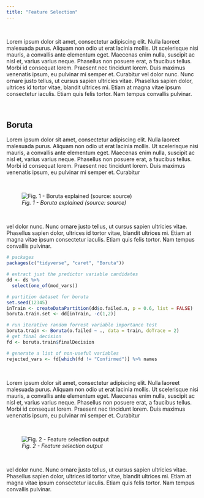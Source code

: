 ```yaml
---
title: "Feature Selection"
---
```


&nbsp;

Lorem ipsum dolor sit amet, consectetur adipiscing elit. Nulla laoreet malesuada purus. Aliquam non odio ut erat lacinia mollis. Ut scelerisque nisi mauris, a convallis ante elementum eget. Maecenas enim nulla, suscipit ac nisl et, varius varius neque. Phasellus non posuere erat, a faucibus tellus. Morbi id consequat lorem. Praesent nec tincidunt lorem. Duis maximus venenatis ipsum, eu pulvinar mi semper et. Curabitur vel dolor nunc. Nunc ornare justo tellus, ut cursus sapien ultricies vitae. Phasellus sapien dolor, ultrices id tortor vitae, blandit ultrices mi. Etiam at magna vitae ipsum consectetur iaculis. Etiam quis felis tortor. Nam tempus convallis pulvinar.

&nbsp;

## Boruta
Lorem ipsum dolor sit amet, consectetur adipiscing elit. Nulla laoreet malesuada purus. Aliquam non odio ut erat lacinia mollis. Ut scelerisque nisi mauris, a convallis ante elementum eget. Maecenas enim nulla, suscipit ac nisl et, varius varius neque. Phasellus non posuere erat, a faucibus tellus. Morbi id consequat lorem. Praesent nec tincidunt lorem. Duis maximus venenatis ipsum, eu pulvinar mi semper et. Curabitur

&nbsp;

![*Fig. 1 - Boruta explained (source: source)*](../output/plots/placeholder.jpg)

&nbsp;

vel dolor nunc. Nunc ornare justo tellus, ut cursus sapien ultricies vitae. Phasellus sapien dolor, ultrices id tortor vitae, blandit ultrices mi. Etiam at magna vitae ipsum consectetur iaculis. Etiam quis felis tortor. Nam tempus convallis pulvinar.
&nbsp;

```r

# packages
packages(c("tidyverse", "caret", "Boruta"))

# extract just the predictor variable candidates
dd <- ds %>%
  select(one_of(mod_vars))

# partition dataset for boruta
set.seed(12345)
inTrain <- createDataPartition(dd$o.failed.n, p = 0.6, list = FALSE)
boruta.train.set <- dd[inTrain, -c(1,2)]

# run iterative random forrest variable importance test
boruta.train <- Boruta(o.failed ~ ., data = train, doTrace = 2)
# get final decision
fd <- boruta.train$finalDecision

# generate a list of non-useful variables
rejected_vars <- fd[which(fd != "Confirmed")] %>% names

```

&nbsp;

Lorem ipsum dolor sit amet, consectetur adipiscing elit. Nulla laoreet malesuada purus. Aliquam non odio ut erat lacinia mollis. Ut scelerisque nisi mauris, a convallis ante elementum eget. Maecenas enim nulla, suscipit ac nisl et, varius varius neque. Phasellus non posuere erat, a faucibus tellus. Morbi id consequat lorem. Praesent nec tincidunt lorem. Duis maximus venenatis ipsum, eu pulvinar mi semper et. Curabitur

&nbsp;

![*Fig. 2 - Feature selection output*](../output/plots/placeholder.jpg)

&nbsp;

vel dolor nunc. Nunc ornare justo tellus, ut cursus sapien ultricies vitae. Phasellus sapien dolor, ultrices id tortor vitae, blandit ultrices mi. Etiam at magna vitae ipsum consectetur iaculis. Etiam quis felis tortor. Nam tempus convallis pulvinar.
